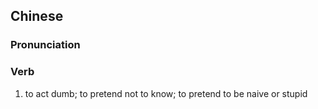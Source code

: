 {{also|假戆}}
==Chinese==
{{zh-forms|s=假戆|alt=假怣}}

===Pronunciation===
{{zh-pron
|mn=xm,qz,tw:ké-gōng/zz:kée-gōng
|cat=v
}}

===Verb===
{{zh-verb}}

# {{lb|zh|Min Nan}} to act dumb; to pretend not to know; to pretend to be naive or stupid